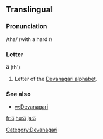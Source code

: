 {{also|ਠ|ㆆ|ㅎ}}
==Translingual==

===Pronunciation===
/tha/ (with a hard ''t'')

===Letter===
'''ठ''' (th')

# Letter of the [[Devanagari alphabet]].

===See also===

* [[w:Devanagari]]

[[Category:Devanagari]]

[[fr:ठ]]
[[hu:ठ]]
[[ja:ठ]]